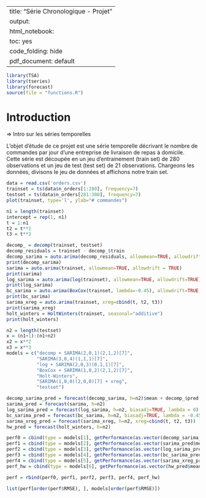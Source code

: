 --
title: "Série Chronologique - Projet"
output:
  html_notebook: 
    toc: yes
    code_folding: hide
  pdf_document: default
---

```r
library(TSA)
library(tseries)
library(forecast)
source(file = "functions.R")
```

# Introduction

=> Intro sur les séries temporelles

L'objet d'étude de ce projet est une série temporelle décrivant le nombre de commandes par jour d'une entreprise de livraison de repas à domicile. Cette série est découpée en un jeu d'entrainement (train set) de 280 observations et un jeu de test (test set) de 21 observations. Chargeons les données, divisons le jeu de données et affichons notre train set.

```r
data = read.csv('orders.csv')
trainset = ts(data$n_orders[1:280], frequency=7)
testset = ts(data$n_orders[281:308], frequency=7)
plot(trainset, type='l', ylab="# commandes")
```

```r
n1 = length(trainset)
intercept = rep(1, n1)
t = 1:n1
t2 = t**2
t3 = t**3

decomp_ = decomp(trainset, testset)
decomp_residuals = trainset - decomp_$train
decomp_sarima = auto.arima(decomp_residuals, allowmean=TRUE, allowdrift = TRUE)
print(decomp_sarima)
sarima = auto.arima(trainset, allowmean=TRUE, allowdrift = TRUE)
print(sarima)
log_sarima = auto.arima(log(trainset), allowmean=TRUE, allowdrift=TRUE)
print(log_sarima)
bc_sarima = auto.arima(BoxCox(trainset, lambda=-0.45), allowdrift=TRUE, allowmean=TRUE)
print(bc_sarima)
sarima_xreg = auto.arima(trainset, xreg=cbind(t, t2, t3))
print(sarima_xreg)
holt_winters = HoltWinters(trainset, seasonal="additive")
print(holt_winters)
```


```r
n2 = length(testset)
x = (n1+1):(n1+n2)
x2 = x**2
x3 = x**3
models = c("decomp + SARIMA(2,0,1)(2,1,2)[7]",
           "SARIMA(3,0,4)(1,1,1)[7]",
           "log + SARIMA(2,0,3)(0,1,1)[7]",
           "BoxCox + SARIMA(1,0,2)(2,1,2)[7]",
           "Holt-Winters",
           "SARIMA(1,0,0)(2,0,0)[7] + xreg",
           "testset")

decomp_sarima_pred = forecast(decomp_sarima, h=n2)$mean + decomp_$pred
sarima_pred = forecast(sarima, h=n2)
log_sarima_pred = forecast(log_sarima, h=n2, biasadj=TRUE, lambda = 0)
bc_sarima_pred = forecast(bc_sarima, h=n2, biasadj=TRUE, lambda = -0.45)
sarima_xreg_pred = forecast(sarima_xreg, h=n2, xreg=cbind(t, t2, t3))
hw_pred = forecast(holt_winters, h=n2)
```

```r
perf0 = cbind(type = models[1], getPerformance(as.vector(decomp_sarima_pred), as.vector(testset)))
perf1 = cbind(type = models[2], getPerformance(as.vector(sarima_pred$mean), as.vector(testset)))
perf2 = cbind(type = models[3], getPerformance(as.vector(log_sarima_pred$mean), as.vector(testset)))
perf3 = cbind(type = models[4], getPerformance(as.vector(bc_sarima_pred$mean), as.vector(testset)))
perf4 = cbind(type = models[5], getPerformance(as.vector(sarima_xreg_pred$mean), as.vector(testset)))
perf_hw = cbind(type = models[6], getPerformance(as.vector(hw_pred$mean), as.vector(testset)))

perf = rbind(perf0, perf1, perf2, perf3, perf4, perf_hw)

list(perf[order(perf$RMSE), ], models[order(perf$RMSE)])
```
